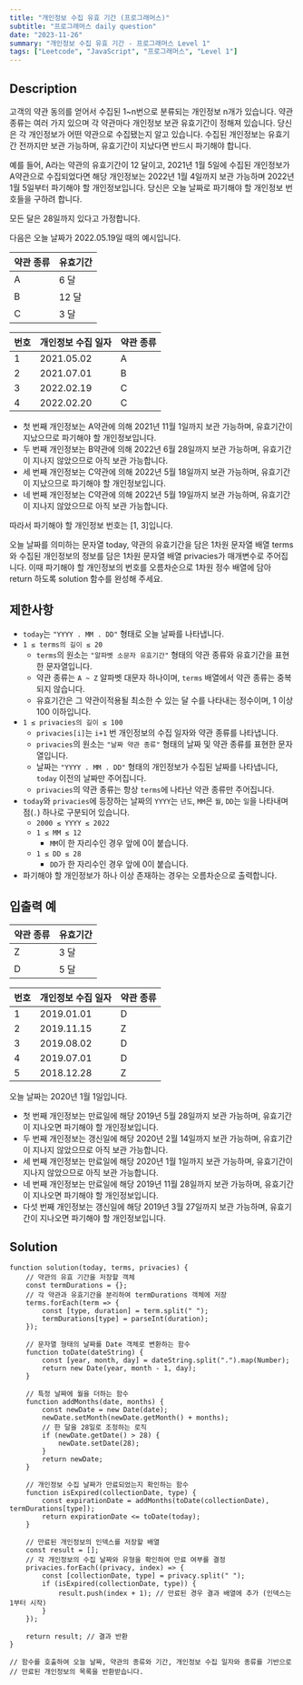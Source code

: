 ```yaml
---
title: "개인정보 수집 유효 기간 (프로그래머스)"
subtitle: "프로그래머스 daily question"
date: "2023-11-26"
summary: "개인정보 수집 유효 기간 - 프로그래머스 Level 1"
tags: ["Leetcode", "JavaScript", "프로그래머스", "Level 1"]
---
```


## Description

고객의 약관 동의를 얻어서 수집된 1~n번으로 분류되는 개인정보 n개가 있습니다. 약관 종류는 여러 가지 있으며 각 약관마다 개인정보 보관 유효기간이 정해져 있습니다. 당신은 각 개인정보가 어떤 약관으로 수집됐는지 알고 있습니다. 수집된 개인정보는 유효기간 전까지만 보관 가능하며, 유효기간이 지났다면 반드시 파기해야 합니다.

예를 들어, A라는 약관의 유효기간이 12 달이고, 2021년 1월 5일에 수집된 개인정보가 A약관으로 수집되었다면 해당 개인정보는 2022년 1월 4일까지 보관 가능하며 2022년 1월 5일부터 파기해야 할 개인정보입니다.
당신은 오늘 날짜로 파기해야 할 개인정보 번호들을 구하려 합니다.

모든 달은 28일까지 있다고 가정합니다.

다음은 오늘 날짜가 2022.05.19일 때의 예시입니다.

<table>
  <thead>
    <tr>
      <th>약관 종류</th>
      <th>유효기간</th>
    </tr>
  </thead>
  <tbody>
    <tr>
      <td>A</td>
      <td>6 달</td>
    </tr>
    <tr>
      <td>B</td>
      <td>12 달</td>
    </tr>
    <tr>
      <td>C</td>
      <td>3 달</td>
    </tr>
  </tbody>
</table>

<table>
  <thead>
    <tr>
      <th>번호</th>
      <th>개인정보 수집 일자</th>
      <th>약관 종류</th>
    </tr>
  </thead>
  <tbody>
    <tr>
      <td>1</td>
      <td>2021.05.02</td>
      <td>A</td>
    </tr>
    <tr>
      <td>2</td>
      <td>2021.07.01</td>
      <td>B</td>
    </tr>
    <tr>
      <td>3</td>
      <td>2022.02.19</td>
      <td>C</td>
    </tr>
    <tr>
      <td>4</td>
      <td>2022.02.20</td>
      <td>C</td>
    </tr>
  </tbody>
</table>


<ul>
  <li>첫 번째 개인정보는 A약관에 의해 2021년 11월 1일까지 보관 가능하며, 유효기간이 지났으므로 파기해야 할 개인정보입니다.</li>
  <li>두 번째 개인정보는 B약관에 의해 2022년 6월 28일까지 보관 가능하며, 유효기간이 지나지 않았으므로 아직 보관 가능합니다.</li>
  <li>세 번째 개인정보는 C약관에 의해 2022년 5월 18일까지 보관 가능하며, 유효기간이 지났으므로 파기해야 할 개인정보입니다.</li>
  <li>네 번째 개인정보는 C약관에 의해 2022년 5월 19일까지 보관 가능하며, 유효기간이 지나지 않았으므로 아직 보관 가능합니다.</li>
</ul>

따라서 파기해야 할 개인정보 번호는 [1, 3]입니다.

오늘 날짜를 의미하는 문자열 today, 약관의 유효기간을 담은 1차원 문자열 배열 terms와 수집된 개인정보의 정보를 담은 1차원 문자열 배열 privacies가 매개변수로 주어집니다. 이때 파기해야 할 개인정보의 번호를 오름차순으로 1차원 정수 배열에 담아 return 하도록 solution 함수를 완성해 주세요.

## 제한사항

- `today`는 `"YYYY . MM . DD"` 형태로 오늘 날짜를 나타냅니다.
- `1 ≤ terms의 길이 ≤ 20`
  - `terms`의 원소는 `"알파벳 소문자 유효기간"` 형태의 약관 종류와 유효기간을 표현한 문자열입니다.
  - 약관 종류는 `A ~ Z` 알파벳 대문자 하나이며, `terms` 배열에서 약관 종류는 중복되지 않습니다.
  - 유효기간은 그 약관이적용될 최소한 수 있는 달 수를 나타내는 정수이며, 1 이상 100 이하입니다.
- `1 ≤ privacies의 길이 ≤ 100`
  - `privacies[i]`는 `i+1` 번 개인정보의 수집 일자와 약관 종류를 나타냅니다.
  - `privacies`의 원소는 `"날짜 약관 종류"` 형태의 날짜 및 약관 종류를 표현한 문자열입니다.
  - 날짜는 `"YYYY . MM . DD"` 형태의 개인정보가 수집된 날짜를 나타냅니다, `today` 이전의 날짜만 주어집니다.
  - `privacies`의 약관 종류는 항상 `terms`에 나타난 약관 종류만 주어집니다.
- `today`와 `privacies`에 등장하는 날짜의 `YYYY`는 `년도`, `MM`은 `월`, `DD`는 `일`을 나타내며 점(`.`) 하나로 구분되어 있습니다.
  - `2000 ≤ YYYY ≤ 2022`
  - `1 ≤ MM ≤ 12`
    - `MM`이 한 자리수인 경우 앞에 0이 붙습니다.
  - `1 ≤ DD ≤ 28`
    - `DD`가 한 자리수인 경우 앞에 0이 붙습니다.
- 파기해야 할 개인정보가 하나 이상 존재하는 경우는 오름차순으로 출력합니다.

## 입출력 예

<table>
  <thead>
    <tr>
      <th>약관 종류</th>
      <th>유효기간</th>
    </tr>
  </thead>
  <tbody>
    <tr>
      <td>Z</td>
      <td>3 달</td>
    </tr>
    <tr>
      <td>D</td>
      <td>5 달</td>
    </tr>
  </tbody>
</table>

<table>
  <thead>
    <tr>
      <th>번호</th>
      <th>개인정보 수집 일자</th>
      <th>약관 종류</th>
    </tr>
  </thead>
  <tbody>
    <tr>
      <td>1</td>
      <td>2019.01.01</td>
      <td>D</td>
    </tr>
    <tr>
      <td>2</td>
      <td>2019.11.15</td>
      <td>Z</td>
    </tr>
    <tr>
      <td>3</td>
      <td>2019.08.02</td>
      <td>D</td>
    </tr>
    <tr>
      <td>4</td>
      <td>2019.07.01</td>
      <td>D</td>
    </tr>
    <tr>
      <td>5</td>
      <td>2018.12.28</td>
      <td>Z</td>
    </tr>
  </tbody>
</table>

오늘 날짜는 2020년 1월 1일입니다.

<ul>
  <li>첫 번째 개인정보는 만료일에 해당 2019년 5월 28일까지 보관 가능하며, 유효기간이 지나오면 파기해야 할 개인정보입니다.</li>
  <li>두 번째 개인정보는 갱신일에 해당 2020년 2월 14일까지 보관 가능하며, 유효기간이 지나지 않았으므로 아직 보관 가능합니다.</li>
  <li>세 번째 개인정보는 만료일에 해당 2020년 1월 1일까지 보관 가능하며, 유효기간이 지나지 않았으므로 아직 보관 가능합니다.</li>
  <li>네 번째 개인정보는 만료일에 해당 2019년 11월 28일까지 보관 가능하며, 유효기간이 지나오면 파기해야 할 개인정보입니다.</li>
  <li>다섯 번째 개인정보는 갱신일에 해당 2019년 3월 27일까지 보관 가능하며, 유효기간이 지나오면 파기해야 할 개인정보입니다.</li>
</ul>

## Solution

```tsx
function solution(today, terms, privacies) {
    // 약관의 유효 기간을 저장할 객체
    const termDurations = {};
    // 각 약관과 유효기간을 분리하여 termDurations 객체에 저장
    terms.forEach(term => {
        const [type, duration] = term.split(" ");
        termDurations[type] = parseInt(duration);
    });

    // 문자열 형태의 날짜를 Date 객체로 변환하는 함수
    function toDate(dateString) {
        const [year, month, day] = dateString.split(".").map(Number);
        return new Date(year, month - 1, day);
    }

    // 특정 날짜에 월을 더하는 함수
    function addMonths(date, months) {
        const newDate = new Date(date);
        newDate.setMonth(newDate.getMonth() + months);
        // 한 달을 28일로 조정하는 로직
        if (newDate.getDate() > 28) {
            newDate.setDate(28);
        }
        return newDate;
    }

    // 개인정보 수집 날짜가 만료되었는지 확인하는 함수
    function isExpired(collectionDate, type) {
        const expirationDate = addMonths(toDate(collectionDate), termDurations[type]);
        return expirationDate <= toDate(today);
    }

    // 만료된 개인정보의 인덱스를 저장할 배열
    const result = [];
    // 각 개인정보의 수집 날짜와 유형을 확인하여 만료 여부를 결정
    privacies.forEach((privacy, index) => {
        const [collectionDate, type] = privacy.split(" ");
        if (isExpired(collectionDate, type)) {
            result.push(index + 1); // 만료된 경우 결과 배열에 추가 (인덱스는 1부터 시작)
        }
    });

    return result; // 결과 반환
}

// 함수를 호출하여 오늘 날짜, 약관의 종류와 기간, 개인정보 수집 일자와 종류를 기반으로
// 만료된 개인정보의 목록을 반환받습니다.
```